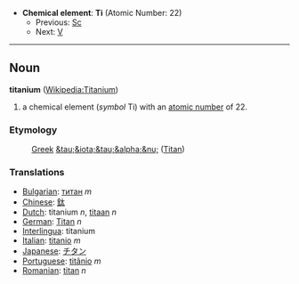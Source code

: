 *'''Chemical element''': '''Ti''' (Atomic Number: 22)
**Previous: [[Scandium|Sc]]
**Next: [[Vanadium|V]]
----
== Noun ==
'''titanium''' ([[en:Titanium|Wikipedia:Titanium]])

# a chemical element (''symbol'' Ti) with an [[atomic number]] of 22.

===Etymology===
:[[Greek]] [[&tau;&iota;&tau;&alpha;&nu;]] ([[Titan]])

===Translations===
*[[Bulgarian]]: [[титан]] ''m''
*[[Chinese]]: [[鈦]]
*[[Dutch]]: titanium ''n'', [[titaan]] ''n''
*[[German]]: [[Titan]] ''n''
*[[Interlingua]]: titanium
*[[Italian]]: [[titanio]] ''m''
*[[Japanese]]: [[チタン]]
*[[Portuguese]]: [[titânio]] ''m''
*[[Romanian]]: [[titan]] ''n''